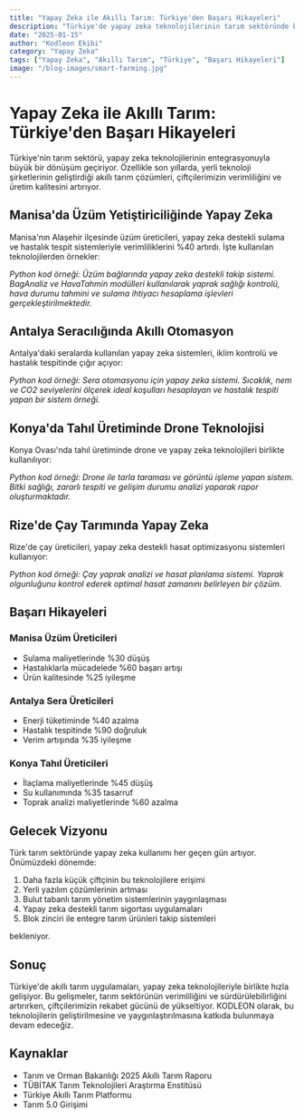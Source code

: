 ```yaml
---
title: "Yapay Zeka ile Akıllı Tarım: Türkiye'den Başarı Hikayeleri"
description: "Türkiye'de yapay zeka teknolojilerinin tarım sektöründe başarıyla uygulandığı projelerin detaylı incelemesi."
date: "2025-01-15"
author: "Kodleon Ekibi"
category: "Yapay Zeka"
tags: ["Yapay Zeka", "Akıllı Tarım", "Türkiye", "Başarı Hikayeleri"]
image: "/blog-images/smart-farming.jpg"
---
```


# Yapay Zeka ile Akıllı Tarım: Türkiye'den Başarı Hikayeleri

Türkiye'nin tarım sektörü, yapay zeka teknolojilerinin entegrasyonuyla büyük bir dönüşüm geçiriyor. Özellikle son yıllarda, yerli teknoloji şirketlerinin geliştirdiği akıllı tarım çözümleri, çiftçilerimizin verimliliğini ve üretim kalitesini artırıyor.

## Manisa'da Üzüm Yetiştiriciliğinde Yapay Zeka

Manisa'nın Alaşehir ilçesinde üzüm üreticileri, yapay zeka destekli sulama ve hastalık tespit sistemleriyle verimliliklerini %40 artırdı. İşte kullanılan teknolojilerden örnekler:

*Python kod örneği: Üzüm bağlarında yapay zeka destekli takip sistemi. BagAnaliz ve HavaTahmin modülleri kullanılarak yaprak sağlığı kontrolü, hava durumu tahmini ve sulama ihtiyacı hesaplama işlevleri gerçekleştirilmektedir.*

## Antalya Seracılığında Akıllı Otomasyon

Antalya'daki seralarda kullanılan yapay zeka sistemleri, iklim kontrolü ve hastalık tespitinde çığır açıyor:

*Python kod örneği: Sera otomasyonu için yapay zeka sistemi. Sıcaklık, nem ve CO2 seviyelerini ölçerek ideal koşulları hesaplayan ve hastalık tespiti yapan bir sistem örneği.*

## Konya'da Tahıl Üretiminde Drone Teknolojisi

Konya Ovası'nda tahıl üretiminde drone ve yapay zeka teknolojileri birlikte kullanılıyor:

*Python kod örneği: Drone ile tarla taraması ve görüntü işleme yapan sistem. Bitki sağlığı, zararlı tespiti ve gelişim durumu analizi yaparak rapor oluşturmaktadır.*

## Rize'de Çay Tarımında Yapay Zeka

Rize'de çay üreticileri, yapay zeka destekli hasat optimizasyonu sistemleri kullanıyor:

*Python kod örneği: Çay yaprak analizi ve hasat planlama sistemi. Yaprak olgunluğunu kontrol ederek optimal hasat zamanını belirleyen bir çözüm.*

## Başarı Hikayeleri

### Manisa Üzüm Üreticileri
- Sulama maliyetlerinde %30 düşüş
- Hastalıklarla mücadelede %60 başarı artışı
- Ürün kalitesinde %25 iyileşme

### Antalya Sera Üreticileri
- Enerji tüketiminde %40 azalma
- Hastalık tespitinde %90 doğruluk
- Verim artışında %35 iyileşme

### Konya Tahıl Üreticileri
- İlaçlama maliyetlerinde %45 düşüş
- Su kullanımında %35 tasarruf
- Toprak analizi maliyetlerinde %60 azalma

## Gelecek Vizyonu

Türk tarım sektöründe yapay zeka kullanımı her geçen gün artıyor. Önümüzdeki dönemde:

1. Daha fazla küçük çiftçinin bu teknolojilere erişimi
2. Yerli yazılım çözümlerinin artması
3. Bulut tabanlı tarım yönetim sistemlerinin yaygınlaşması
4. Yapay zeka destekli tarım sigortası uygulamaları
5. Blok zinciri ile entegre tarım ürünleri takip sistemleri

bekleniyor.

## Sonuç

Türkiye'de akıllı tarım uygulamaları, yapay zeka teknolojileriyle birlikte hızla gelişiyor. Bu gelişmeler, tarım sektörünün verimliliğini ve sürdürülebilirliğini artırırken, çiftçilerimizin rekabet gücünü de yükseltiyor. KODLEON olarak, bu teknolojilerin geliştirilmesine ve yaygınlaştırılmasına katkıda bulunmaya devam edeceğiz.

## Kaynaklar
- Tarım ve Orman Bakanlığı 2025 Akıllı Tarım Raporu
- TÜBİTAK Tarım Teknolojileri Araştırma Enstitüsü
- Türkiye Akıllı Tarım Platformu
- Tarım 5.0 Girişimi 